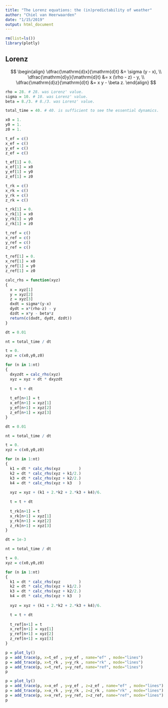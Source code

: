 ```yaml
---
title: "The Lorenz equations: the (in)predictability of weather"
author: "Chiel van Heerwaarden"
date: "1/15/2019"
output: html_document
---
```


```r
rm(list=ls())
library(plotly)
```

## Lorenz

$$
\begin{align}
\dfrac{\mathrm{d}x}{\mathrm{d}t} &= \sigma (y - x), \\
\dfrac{\mathrm{d}y}{\mathrm{d}t} &= x (\rho - z) - y, \\
\dfrac{\mathrm{d}z}{\mathrm{d}t} &= x y - \beta z.
\end{align}
$$

```r
rho = 28. # 28. was Lorenz' value.
sigma = 10. # 10. was Lorenz' value.
beta = 8./3. # 8./3. was Lorenz' value.

total_time = 40. # 40. is sufficient to see the essential dynamics.
```

```r
x0 = 1.
y0 = 1.
z0 = 1.

t_ef = c()
x_ef = c()
y_ef = c()
z_ef = c()

t_ef[1] = 0.
x_ef[1] = x0
y_ef[1] = y0
z_ef[1] = z0

t_rk = c()
x_rk = c()
y_rk = c()
z_rk = c()

t_rk[1] = 0.
x_rk[1] = x0
y_rk[1] = y0
z_rk[1] = z0

t_ref = c()
x_ref = c()
y_ref = c()
z_ref = c()

t_ref[1] = 0.
x_ref[1] = x0
y_ref[1] = y0
z_ref[1] = z0
```

```r
calc_rhs = function(xyz)
{
  x = xyz[1]
  y = xyz[2]
  z = xyz[3]
  dxdt = sigma*(y-x)
  dydt = x*(rho-z) - y
  dzdt = x*y - beta*z
  return(c(dxdt, dydt, dzdt))
}
```

```r
dt = 0.01

nt = total_time / dt

t = 0.
xyz = c(x0,y0,z0)

for (n in 1:nt)
{
  dxyzdt = calc_rhs(xyz)
  xyz = xyz + dt * dxyzdt
  
  t = t + dt
  
  t_ef[n+1] = t
  x_ef[n+1] = xyz[1]
  y_ef[n+1] = xyz[2]
  z_ef[n+1] = xyz[3]
}
```

```r
dt = 0.01

nt = total_time / dt

t = 0.
xyz = c(x0,y0,z0)

for (n in 1:nt)
{
  k1 = dt * calc_rhs(xyz        )
  k2 = dt * calc_rhs(xyz + k1/2.)
  k3 = dt * calc_rhs(xyz + k2/2.)
  k4 = dt * calc_rhs(xyz + k3   )
  
  xyz = xyz + (k1 + 2.*k2 + 2.*k3 + k4)/6.

  t = t + dt
  
  t_rk[n+1] = t
  x_rk[n+1] = xyz[1]
  y_rk[n+1] = xyz[2]
  z_rk[n+1] = xyz[3]
}
```

```r
dt = 1e-3

nt = total_time / dt

t = 0.
xyz = c(x0,y0,z0)

for (n in 1:nt)
{
  k1 = dt * calc_rhs(xyz        )
  k2 = dt * calc_rhs(xyz + k1/2.)
  k3 = dt * calc_rhs(xyz + k2/2.)
  k4 = dt * calc_rhs(xyz + k3   )
  
  xyz = xyz + (k1 + 2.*k2 + 2.*k3 + k4)/6.

  t = t + dt
  
  t_ref[n+1] = t
  x_ref[n+1] = xyz[1]
  y_ref[n+1] = xyz[2]
  z_ref[n+1] = xyz[3]
}
```

```r
p = plot_ly()
p = add_trace(p, x=t_ef , y=y_ef , name="ef" , mode="lines")
p = add_trace(p, x=t_rk , y=y_rk , name="rk" , mode="lines")
p = add_trace(p, x=t_ref, y=y_ref, name="ref", mode="lines")
p
```
```r
p = plot_ly()
p = add_trace(p, x=x_ef , y=y_ef , z=z_ef , name="ef" , mode="lines")
p = add_trace(p, x=x_rk , y=y_rk , z=z_rk , name="rk" , mode="lines")
p = add_trace(p, x=x_ref, y=y_ref, z=z_ref, name="ref", mode="lines")
p
```
